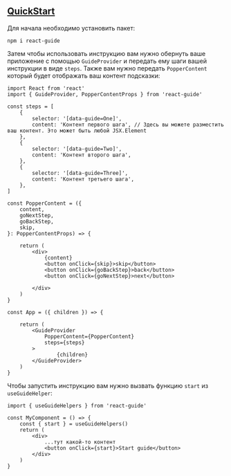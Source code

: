 ## [QuickStart](#quick-start)

Для начала необходимо установить пакет:

```commandline
npm i react-guide
```

Затем чтобы использовать инструкцию вам нужно обернуть ваше приложение с помощью `GuideProvider` и передать ему шаги вашей инструкции
в виде `steps`. Также вам нужно передать `PopperContent` который будет отображать ваш контент подсказки:

```tsx
import React from 'react'
import { GuideProvider, PopperContentProps } from 'react-guide'

const steps = [
    {
        selector: '[data-guide=One]',
        content: 'Контент первого шага', // Здесь вы можете разместить ваш контент. Это может быть любой JSX.Element
    },
    {
        selector: '[data-guide=Two]',
        content: 'Контент второго шага',
    },
    {
        selector: '[data-guide=Three]',
        content: 'Контент третьего шага',
    },
]

const PopperContent = ({
    content,
    goNextStep,
    goBackStep,
    skip,
}: PopperContentProps) => {

    return (
        <div>
            {content}
            <button onClick={skip}>skip</button>
            <button onClick={goBackStep}>back</button>
            <button onClick={goNextStep}>next</button>

        </div>
    )
}

const App = ({ children }) => {

    return (
        <GuideProvider
            PopperContent={PopperContent}
            steps={steps}
        >
                {children}
        </GuideProvider>
    )
}
```


Чтобы запустить инструкцию вам нужно вызвать функцию `start` из `useGuideHelper`:

```tsx
import { useGuideHelpers } from 'react-guide'

const MyComponent = () => {
    const { start } = useGuideHelpers()
    return (
        <div>
            ...тут какой-то контент
            <button onClick={start}>Start guide</button>
        </div>
    )
}
```